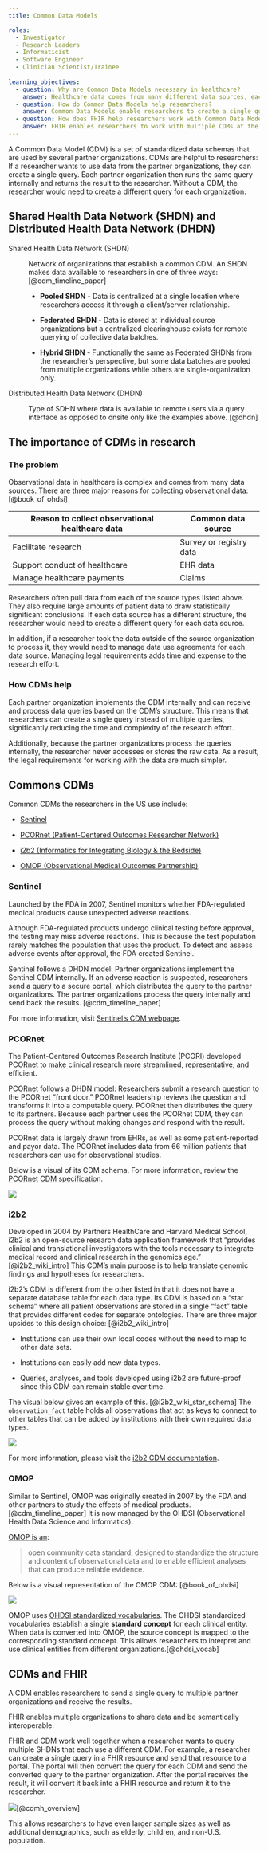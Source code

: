 ```yaml
---
title: Common Data Models

roles:
  - Investigator
  - Research Leaders
  - Informaticist
  - Software Engineer
  - Clinician Scientist/Trainee
  
learning_objectives:
  - question: Why are Common Data Models necessary in healthcare?
    answer: Healthcare data comes from many different data sources, each with their own data format. Analyzing data from multiple sources is difficult if each source formats the data differently. However, if the data sources agree to use a Common Data Model, analysis becomes much easier, and the data can be combined to provide a broader picture of the healthcare landscape.
  - question: How do Common Data Models help researchers?
    answer: Common Data Models enable researchers to create a single query to send to multiple partner organizations rather than create different queries for each organization. CDMs also enable the partner organizations to process the query internally so the researcher does not need to work directly with the raw data.
  - question: How does FHIR help researchers work with Common Data Models?
    answer: FHIR enables researchers to work with multiple CDMs at the same time. The Common Data Models Harmonization (CDMH) FHIR Implementation Guide maps FHIR resources to common CDMs, allowing researchers to easily work between multiple CDMs.
---
```


A Common Data Model (CDM) is a set of standardized data schemas that are used by several partner organizations. CDMs are helpful to researchers: If a researcher wants to use data from the partner organizations, they can create a single query. Each partner organization then runs the same query internally and returns the result to the researcher. Without a CDM, the researcher would need to create a different query for each organization.

::: {.callout-note collapse="true"}

## Shared Health Data Network (SHDN) and Distributed Health Data Network (DHDN)

Shared Health Data Network (SHDN)

:   Network of organizations that establish a common CDM. An SHDN makes data available to researchers in one of three ways: [@cdm_timeline_paper]

    -   **Pooled SHDN** - Data is centralized at a single location where researchers  access it through a client/server relationship.

    -   **Federated SHDN** - Data is stored at individual source organizations but a centralized clearinghouse exists for remote querying of collective data batches.

    -   **Hybrid SHDN** - Functionally the same as Federated SHDNs from the researcher's perspective, but some data batches are pooled from multiple organizations while others are single-organization only.

Distributed Health Data Network (DHDN)

:   Type of SDHN where data is available to remote users via a query interface as opposed to onsite only like the examples above. [@dhdn]
<!-- this appears to be very closely copied from https://doi.org/10.5334/egems.279. Add a reference and possibly block quotations. --LDC -->
:::

## The importance of CDMs in research

### The problem

Observational data in healthcare is complex and comes from many data sources. There are three major reasons for collecting observational data: [@book_of_ohdsi]

| Reason to collect observational healthcare data | Common data source      |
|-------------------------------------------------|-------------------------|
| Facilitate research                             | Survey or registry data |
| Support conduct of healthcare                   | EHR data                |
| Manage healthcare payments                      | Claims                  |

Researchers often pull data from each of the source types listed above. They also require large amounts of patient data to draw statistically significant conclusions. If each data source has a different structure, the researcher would need to create a different query for each data source.

In addition, if a researcher took the data outside of the source organization to process it, they would need to manage data use agreements for each data source. Managing legal requirements adds time and expense to the research effort.


### How CDMs help

Each partner organization implements the CDM internally and can receive and process data queries based on the CDM's structure. This means that researchers can create a single query instead of multiple queries, significantly reducing the time and complexity of the research effort.

Additionally, because the partner organizations process the queries internally, the researcher never accesses or stores the raw data. As a result, the legal requirements for working with the data are much simpler.

## Commons CDMs

Common CDMs the researchers in the US use include:

-   [Sentinel](https://www.sentinelinitiative.org/)

-   [PCORnet (Patient-Centered Outcomes Researcher Network)](https://pcornet.org/)

-   [i2b2 (Informatics for Integrating Biology & the Bedside)](https://www.i2b2.org/about/index.html)

-   [OMOP (Observational Medical Outcomes Partnership)](https://www.ohdsi.org/data-standardization/)

### Sentinel

Launched by the FDA in 2007, Sentinel monitors whether FDA-regulated medical products cause unexpected adverse reactions. 

Although FDA-regulated products undergo clinical testing before approval, the testing may miss adverse reactions. This is because the test population rarely matches the population that uses the product. To detect and assess adverse events after approval, the FDA created Sentinel.

Sentinel follows a DHDN model:
Partner organizations implement the Sentinel CDM internally. If an adverse reaction is suspected, researchers send a query to a secure portal, which distributes the query to the partner organizations. The partner organizations process the query internally and send back the results.
[@cdm_timeline_paper]

<!-- I used this paper to write ^. https://www.healthaffairs.org/do/10.1377/hpb20150604.936915/. Needs a reference. --LDC -->

For more information, visit [Sentinel's CDM webpage](https://www.sentinelinitiative.org/methods-data-tools/sentinel-common-data-model).


<!-- FIX: I removed the list above. instead, include this visual: https://www.sentinelinitiative.org/sites/default/files/SCDM_Table_v8.1.0_with%20SVT%20%281%29%20%281%29.png --LDC -->

### PCORnet

The Patient-Centered Outcomes Research Institute (PCORI) developed PCORnet to make clinical research more streamlined, representative, and efficient.

PCORnet follows a DHDN model: Researchers submit a research question to the PCORnet "front door." PCORnet leadership reviews the question and transforms it into a computable query. PCORnet then distributes the query to its partners. Because each partner uses the PCORnet CDM, they can process the query without making changes and respond with the result.

<!-- add this image: https://pcornet.org/wp-content/uploads/2021/11/Process.png -->

PCORnet data is largely drawn from EHRs, as well as some patient-reported and payor data. The PCORnet includes data from 66 million patients that researchers can use for observational studies.

Below is a visual of its CDM schema. For more information, review the [PCORnet CDM specification](https://pcornet.org/wp-content/uploads/2022/01/PCORnet-Common-Data-Model-v60-2020_10_221.pdf).

![](images/image-1116756803.png)

### i2b2

Developed in 2004 by Partners HealthCare and Harvard Medical School, i2b2 is an open-source research data application framework that "provides clinical and translational investigators with the tools necessary to integrate medical record and clinical research in the genomics age." [@i2b2_wiki_intro] This CDM's main purpose is to help translate genomic findings and hypotheses for researchers.

i2b2's CDM is different from the other listed in that it does not have a separate database table for each data type. Its CDM is based on a "star schema" where all patient observations are stored in a single "fact" table that provides different codes for separate ontologies. There are three major upsides to this design choice: [@i2b2_wiki_intro]

-   Institutions can use their own local codes without the need to map to other data sets.

-   Institutions can easily add new data types.

-   Queries, analyses, and tools developed using i2b2 are future-proof since this CDM can remain stable over time.

The visual below gives an example of this. [@i2b2_wiki_star_schema] The `observation_fact` table holds all observations that act as keys to connect to other tables that can be added by institutions with their own required data types.

![](images/image-1891753576.png)

For more information, please visit the [i2b2 CDM documentation](https://community.i2b2.org/wiki/display/BUN/i2b2+Common+Data+Model+Documentation).

<!-- DISCUSS: I have no idea what this section is saying. I looked at the i2b2 site and that didn't help either. Maybe max can rework?. --LDC -->

### OMOP

Similar to Sentinel, OMOP was originally created in 2007 by the FDA and other partners to study the effects of medical products.[@cdm_timeline_paper] It is now managed by the OHDSI (Observational Health Data Science and Informatics).

[OMOP is an](https://www.ohdsi.org/data-standardization/):

> open community data standard, designed to standardize the structure and content of observational data and to enable efficient analyses that can produce reliable evidence.

Below is a visual representation of the OMOP CDM: [@book_of_ohdsi]

![](images/image-1041728868.png)

<!-- question to answer: how do queries get distributed and processed by partner orgs? Looks like some info here: https://ohdsi.github.io/CommonDataModel/faq.html#Network_Research_Studies Is OMOP an SHDN because there's no distribution hub? --LDC -->

OMOP uses [OHDSI standardized vocabularies](https://github.com/OHDSI/Vocabulary-v5.0/wiki). The OHDSI standardized vocabularies establish a single **standard concept** for each clinical entity. When data is converted into OMOP, the source concept is mapped to the corresponding standard concept. This allows researchers to interpret and use clinical entities from different organizations.[@ohdsi_vocab]

## CDMs and FHIR

A CDM enables researchers to send a single query to multiple partner organizations and receive the results.

FHIR enables multiple organizations to share data and be semantically interoperable.

FHIR and CDM work well together when a researcher wants to query multiple SHDNs that each use a different CDM. For example, a researcher can create a single query in a FHIR resource and send that resource to a portal. The portal will then convert the query for each CDM and send the converted query to the partner organization. After the portal receives the result, it will convert it back into a FHIR resource and return it to the researcher.

![](images/image-843796542.png)[@cdmh_overview]

This allows researchers to have even larger sample sizes as well as additional demographics, such as elderly, children, and non-U.S. population.
